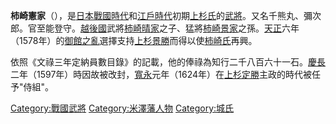 {{japanese|japanese=柿崎 憲家|kana=かきざき のりいえ|romaji=Kakizaki Noliie}}
'''柿崎憲家'''（{{bd|1576年||1633年||}}），是[[戰國_(日本)|日本戰國時代]]和[[江戶時代|江戶時代]]初期[[上杉氏|上杉氏]]的[[武士|武將]]。又名千熊丸、彌次郎。官至能登守。[[越後國|越後國]]武將[[柿崎晴家|柿崎晴家]]之子、猛將[[柿崎景家|柿崎景家]]之孫。[[天正_(日本)|天正]]六年（1578年）的[[御館之亂|御館之亂]]選擇支持[[上杉景勝|上杉景勝]]而得以使[[柿崎氏|柿崎氏]]再興。 

依照《文祿三年定納員數目錄》的記載，他的俸祿為知行二千八百六十一石。[[慶長|慶長]]二年（1597年）時因故被改封，[[寬永|寬永]]元年（1624年）在[[上杉定勝|上杉定勝]]主政的時代被任予"侍組"。

{{DEFAULTSORT:Kakizaki Noliie}}

[[Category:戰國武將|Category:戰國武將]]
[[Category:米澤藩人物|Category:米澤藩人物]]
[[Category:城氏|Category:城氏]]